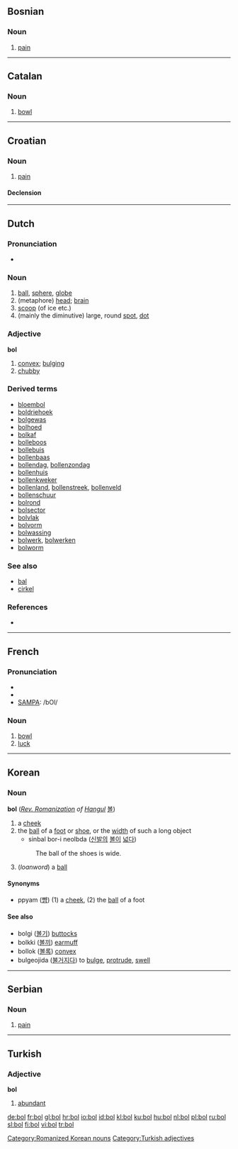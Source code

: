 {{see|-ból}}
==Bosnian==

===Noun===
{{bs-noun|g=f|boli}}

# [[pain]]

----

==Catalan==

===Noun===
{{ca-noun-m}}

# [[bowl]]

----

==Croatian==

===Noun===
{{hr-noun|g=f|boli}}

# [[pain]]

====Declension====
{{hr-decl-noun
|bol|boli
|boli|boli
|boli|bolima
|bol|boli
|boli|boli
|boli|bolima
|bolju / boli|bolima
}}
	
----

==Dutch==

===Pronunciation===
*{{audio|Nl-bol.ogg|audio}}

===Noun===
{{nl-noun|bollen|bolletje}} {{m}}

# [[ball]], [[sphere]], [[globe]]
# (metaphore) [[head]]; [[brain]]
# [[scoop]] (of ice etc.)
# (mainly the diminutive) large, round [[spot]], [[dot]]

===Adjective===
'''bol''' 

# [[convex]]; [[bulging]]
# [[chubby]]

===Derived terms===
* [[bloembol]]
* [[boldriehoek]]
* [[bolgewas]]
* [[bolhoed]]
* [[bolkaf]]
* [[bolleboos]]
* [[bollebuis]]
* [[bollenbaas]]
* [[bollendag]], [[bollenzondag]]
* [[bollenhuis]]
* [[bollenkweker]]
* [[bollenland]], [[bollenstreek]], [[bollenveld]]
* [[bollenschuur]]
* [[bolrond]]
* [[bolsector]]
* [[bolvlak]]
* [[bolvorm]]
* [[bolwassing]]
* [[bolwerk]], [[bolwerken]]
* [[bolworm]]

===See also===
* [[bal]]
* [[cirkel]]

===References===
* {{R:Koenen}}

----

==French==

===Pronunciation===
*{{audio|Fr-bol.ogg|audio}}
*{{IPA|/bɔl/}}
*[[w:SAMPA|SAMPA]]: /bOl/

===Noun===
{{fr-noun|m}}

# [[bowl]]
# [[luck]]

----

== Korean ==
=== Noun ===
'''bol''' (''[[w:Revised Romanization|Rev. Romanization]] of [[Hangul]]'' [[볼]])
# a [[cheek]] 
# the [[ball]] of a [[foot]] or [[shoe]], or the [[width]] of such a long object 
#* sinbal bor-i neolbda ([[신발]]의 [[볼]]이 [[넓다]]) 
#: The ball of the shoes is wide.  
# (''loanword'') a [[ball]]

==== Synonyms ====
* ppyam ([[뺨]]) (1) a [[cheek]], (2) the [[ball]] of a foot

==== See also ====
* bolgi ([[볼기]]) [[buttock]]s
* bolkki ([[볼끼]]) [[earmuff]]
* bollok ([[볼록]]) [[convex]]
* bulgeojida ([[불거지다]]) to [[bulge]], [[protrude]], [[swell]]

[[Category:Romanized Korean nouns]] 

----

==Serbian==

===Noun===
{{sr-noun|g=f|pl=boli|cyr=бол}}

# [[pain]]

----

==Turkish==

===Adjective===
'''bol'''

# [[abundant]]

[[Category:Turkish adjectives]]

[[de:bol]]
[[fr:bol]]
[[gl:bol]]
[[hr:bol]]
[[io:bol]]
[[id:bol]]
[[kl:bol]]
[[ku:bol]]
[[hu:bol]]
[[nl:bol]]
[[pl:bol]]
[[ru:bol]]
[[sl:bol]]
[[fi:bol]]
[[vi:bol]]
[[tr:bol]]